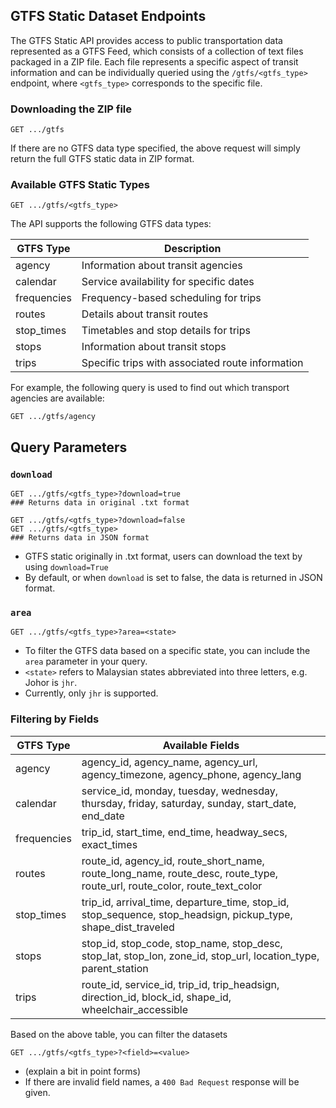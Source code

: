 ## GTFS Static Dataset Endpoints

The GTFS Static API provides access to public transportation data represented as a GTFS Feed, which consists of a collection of text files packaged in a ZIP file. Each file represents a specific aspect of transit information and can be individually queried using the `/gtfs/<gtfs_type>` endpoint, where `<gtfs_type>` corresponds to the specific file.

### Downloading the ZIP file

```http
GET .../gtfs
```

If there are no GTFS data type specified, the above request will simply return the full GTFS static data in ZIP format.

### Available GTFS Static Types

```http
GET .../gtfs/<gtfs_type>
```

The API supports the following GTFS data types:

| GTFS Type   | Description                                      |
| ----------- | ------------------------------------------------ |
| agency      | Information about transit agencies               |
| calendar    | Service availability for specific dates          |
| frequencies | Frequency-based scheduling for trips             |
| routes      | Details about transit routes                     |
| stop_times  | Timetables and stop details for trips            |
| stops       | Information about transit stops                  |
| trips       | Specific trips with associated route information |

For example, the following query is used to find out which transport agencies are available:

```http
GET .../gtfs/agency
```

## Query Parameters

### `download`

```http
GET .../gtfs/<gtfs_type>?download=true
### Returns data in original .txt format

GET .../gtfs/<gtfs_type>?download=false
GET .../gtfs/<gtfs_type>
### Returns data in JSON format
```

- GTFS static originally in .txt format, users can download the text by using `download=True`
- By default, or when `download` is set to false, the data is returned in JSON format.

### `area`

```http
GET .../gtfs/<gtfs_type>?area=<state>
```

- To filter the GTFS data based on a specific state, you can include the `area` parameter in your query.
- `<state>` refers to Malaysian states abbreviated into three letters, e.g. Johor is `jhr`.
- Currently, only `jhr` is supported.

### Filtering by Fields

| GTFS Type   | Available Fields                                                                                                         |
| ----------- | ------------------------------------------------------------------------------------------------------------------------ |
| agency      | agency_id, agency_name, agency_url, agency_timezone, agency_phone, agency_lang                                           |
| calendar    | service_id, monday, tuesday, wednesday, thursday, friday, saturday, sunday, start_date, end_date                         |
| frequencies | trip_id, start_time, end_time, headway_secs, exact_times                                                                 |
| routes      | route_id, agency_id, route_short_name, route_long_name, route_desc, route_type, route_url, route_color, route_text_color |
| stop_times  | trip_id, arrival_time, departure_time, stop_id, stop_sequence, stop_headsign, pickup_type, shape_dist_traveled           |
| stops       | stop_id, stop_code, stop_name, stop_desc, stop_lat, stop_lon, zone_id, stop_url, location_type, parent_station           |
| trips       | route_id, service_id, trip_id, trip_headsign, direction_id, block_id, shape_id, wheelchair_accessible                    |

Based on the above table, you can filter the datasets

```http
GET .../gtfs/<gtfs_type>?<field>=<value>
```

- (explain a bit in point forms)
- If there are invalid field names, a `400 Bad Request` response will be given.
